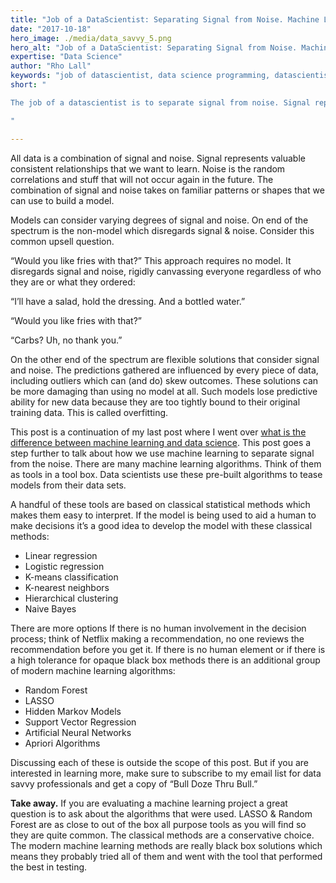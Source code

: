 ```yaml
---
title: "Job of a DataScientist: Separating Signal from Noise. Machine Learning Under the Hood"
date: "2017-10-18"
hero_image: ./media/data_savvy_5.png
hero_alt: "Job of a DataScientist: Separating Signal from Noise. Machine Learning Under the Hood"
expertise: "Data Science"
author: "Rho Lall"
keywords: "job of datascientist, data science programming, datascientist, data driven insights, data driven solutions"
short: "

The job of a datascientist is to separate signal from noise. Signal represents valuable consistent relationships that we want to learn. Noise is the random correlations and stuff that will not occur again in the future.

"

---
```

All data is a combination of signal and noise. Signal represents valuable consistent relationships that we want to learn. Noise is the random correlations and stuff that will not occur again in the future. The combination of signal and noise takes on familiar patterns or shapes that we can use to build a model.

Models can consider varying degrees of signal and noise. On end of the spectrum is the non-model which disregards signal & noise. Consider this common upsell question.

“Would you like fries with that?” This approach requires no model. It disregards signal and noise, rigidly canvassing everyone regardless of who they are or what they ordered:

“I’ll have a salad, hold the dressing. And a bottled water.”

“Would you like fries with that?”

“Carbs? Uh, no thank you.”

On the other end of the spectrum are flexible solutions that consider signal and noise. The predictions gathered are influenced by every piece of data, including outliers which can (and do) skew outcomes. These solutions can be more damaging than using no model at all. Such models lose predictive ability for new data because they are too tightly bound to their original training data. This is called overfitting.

This post is a continuation of my last post where I went over [what is the difference between machine learning and data science](/thoughts/whats-the-difference-between-business-intelligence-and-business-analytics). This post goes a step further to talk about how we use machine learning to separate signal from the noise. There are many machine learning algorithms. Think of them as tools in a tool box. Data scientists use these pre-built algorithms to tease models from their data sets.

A handful of these tools are based on classical statistical methods which makes them easy to interpret. If the model is being used to aid a human to make decisions it’s a good idea to develop the model with these classical methods:

- Linear regression
- Logistic regression
- K-means classification
- K-nearest neighbors
- Hierarchical clustering
- Naive Bayes

There are more options If there is no human involvement in the decision process; think of Netflix making a recommendation, no one reviews the recommendation before you get it. If there is no human element or if there is a high tolerance for opaque black box methods there is an additional group of modern machine learning algorithms:

- Random Forest
- LASSO
- Hidden Markov Models
- Support Vector Regression
- Artificial Neural Networks
- Apriori Algorithms

Discussing each of these is outside the scope of this post. But if you are interested in learning more, make sure to subscribe to my email list for data savvy professionals and get a copy of “Bull Doze Thru Bull.”

**Take away.** If you are evaluating a machine learning project a great question is to ask about the algorithms that were used. LASSO & Random Forest are as close to out of the box all purpose tools as you will find so they are quite common. The classical methods are a conservative choice. The modern machine learning methods are really black box solutions which means they probably tried all of them and went with the tool that performed the best in testing.